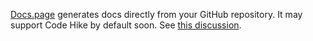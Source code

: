 [Docs.page](https://docs.page/homepage) generates docs directly from your GitHub repository. It may support Code Hike by default soon. See [this discussion](https://github.com/code-hike/codehike/discussions/113).
